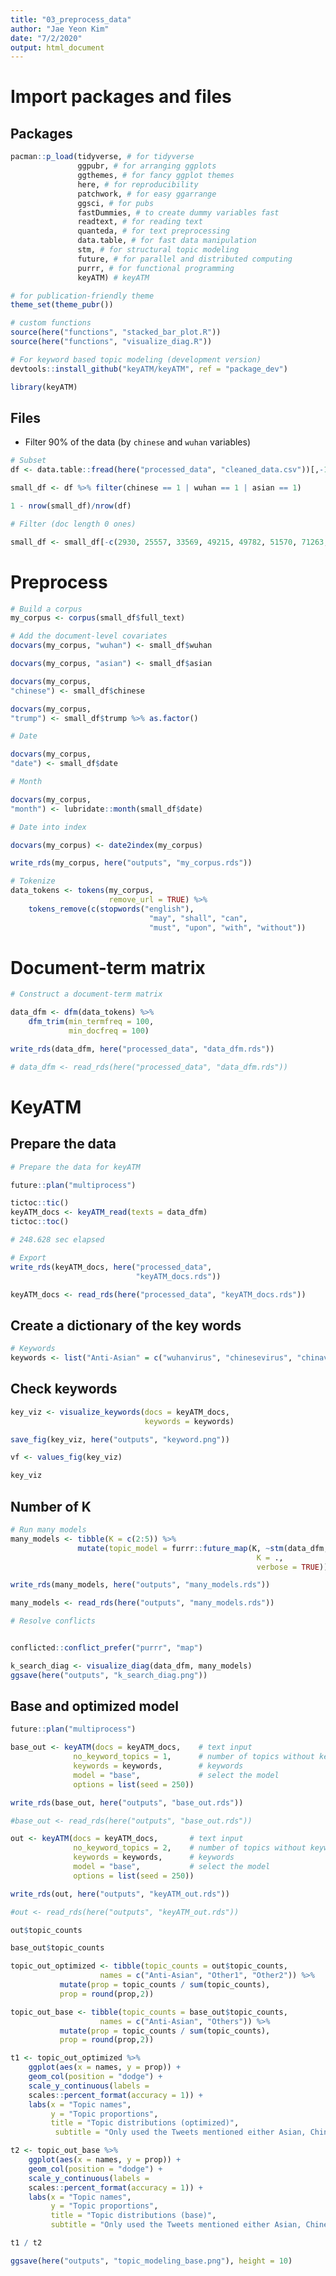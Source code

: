 ```yaml
---
title: "03_preprocess_data"
author: "Jae Yeon Kim"
date: "7/2/2020"
output: html_document
---
```


# Import packages and files 

## Packages

```r

pacman::p_load(tidyverse, # for tidyverse 
               ggpubr, # for arranging ggplots   
               ggthemes, # for fancy ggplot themes
               here, # for reproducibility 
               patchwork, # for easy ggarrange
               ggsci, # for pubs 
               fastDummies, # to create dummy variables fast
               readtext, # for reading text
               quanteda, # for text preprocessing 
               data.table, # for fast data manipulation
               stm, # for structural topic modeling
               future, # for parallel and distributed computing      
               purrr, # for functional programming 
               keyATM) # keyATM

# for publication-friendly theme 
theme_set(theme_pubr())

# custom functions
source(here("functions", "stacked_bar_plot.R"))
source(here("functions", "visualize_diag.R"))

# For keyword based topic modeling (development version)
devtools::install_github("keyATM/keyATM", ref = "package_dev")

library(keyATM)
```

## Files 

- Filter 90% of the data (by `chinese` and `wuhan` variables)

```r

# Subset 
df <- data.table::fread(here("processed_data", "cleaned_data.csv"))[,-1] 

small_df <- df %>% filter(chinese == 1 | wuhan == 1 | asian == 1)

1 - nrow(small_df)/nrow(df)

# Filter (doc length 0 ones)

small_df <- small_df[-c(2930, 25557, 33569, 49215, 49782, 51570, 71263, 89443, 102349, 110336, 120622, 121199, 122278, 122673, 125622, 133019),]
```

# Preprocess 

```r

# Build a corpus 
my_corpus <- corpus(small_df$full_text)

# Add the document-level covariates 
docvars(my_corpus, "wuhan") <- small_df$wuhan

docvars(my_corpus, "asian") <- small_df$asian

docvars(my_corpus, 
"chinese") <- small_df$chinese

docvars(my_corpus, 
"trump") <- small_df$trump %>% as.factor()

# Date 

docvars(my_corpus, 
"date") <- small_df$date

# Month 

docvars(my_corpus, 
"month") <- lubridate::month(small_df$date)

# Date into index 

docvars(my_corpus) <- date2index(my_corpus)

write_rds(my_corpus, here("outputs", "my_corpus.rds"))

```

```r
# Tokenize 
data_tokens <- tokens(my_corpus,
                      remove_url = TRUE) %>%
    tokens_remove(c(stopwords("english"),
                               "may", "shall", "can",
                               "must", "upon", "with", "without")) 

```

# Document-term matrix 

```r
# Construct a document-term matrix 

data_dfm <- dfm(data_tokens) %>%
    dfm_trim(min_termfreq = 100, 
             min_docfreq = 100)

```


```r
write_rds(data_dfm, here("processed_data", "data_dfm.rds"))

# data_dfm <- read_rds(here("processed_data", "data_dfm.rds"))
```

# KeyATM

## Prepare the data 

```r
# Prepare the data for keyATM

future::plan("multiprocess")

tictoc::tic()
keyATM_docs <- keyATM_read(texts = data_dfm)
tictoc::toc()

# 248.628 sec elapsed

```

```r

# Export 
write_rds(keyATM_docs, here("processed_data", 
                            "keyATM_docs.rds"))

keyATM_docs <- read_rds(here("processed_data", "keyATM_docs.rds"))

```
## Create a dictionary of the key words 

```r
# Keywords 
keywords <- list("Anti-Asian" = c("wuhanvirus", "chinesevirus", "chinavirus", "wuhancoronavirus", "wuhanpneumonia", "ccpvirus", "chinaliedpeopledied"))
```


## Check keywords 

```r
key_viz <- visualize_keywords(docs = keyATM_docs, 
                              keywords = keywords)

save_fig(key_viz, here("outputs", "keyword.png")) 

vf <- values_fig(key_viz) 

key_viz
```

## Number of K

```r
# Run many models 
many_models <- tibble(K = c(2:5)) %>%
               mutate(topic_model = furrr::future_map(K, ~stm(data_dfm, 
                                                       K = .,
                                                       verbose = TRUE)))

write_rds(many_models, here("outputs", "many_models.rds"))

many_models <- read_rds(here("outputs", "many_models.rds"))

# Resolve conflicts 


conflicted::conflict_prefer("purrr", "map")

k_search_diag <- visualize_diag(data_dfm, many_models)
ggsave(here("outputs", "k_search_diag.png"))
```

## Base and optimized model 

```r
future::plan("multiprocess")

base_out <- keyATM(docs = keyATM_docs,    # text input
              no_keyword_topics = 1,      # number of topics without keywords
              keywords = keywords,        # keywords
              model = "base",             # select the model
              options = list(seed = 250))

write_rds(base_out, here("outputs", "base_out.rds"))

#base_out <- read_rds(here("outputs", "base_out.rds"))

out <- keyATM(docs = keyATM_docs,       # text input
              no_keyword_topics = 2,    # number of topics without keywords
              keywords = keywords,      # keywords
              model = "base",           # select the model
              options = list(seed = 250))

write_rds(out, here("outputs", "keyATM_out.rds"))

#out <- read_rds(here("outputs", "keyATM_out.rds"))

out$topic_counts

base_out$topic_counts
```

```r
topic_out_optimized <- tibble(topic_counts = out$topic_counts,
                    names = c("Anti-Asian", "Other1", "Other2")) %>%  
           mutate(prop = topic_counts / sum(topic_counts),
           prop = round(prop,2))

topic_out_base <- tibble(topic_counts = base_out$topic_counts,
                    names = c("Anti-Asian", "Others")) %>%
           mutate(prop = topic_counts / sum(topic_counts),
           prop = round(prop,2))

t1 <- topic_out_optimized %>% 
    ggplot(aes(x = names, y = prop)) +
    geom_col(position = "dodge") +
    scale_y_continuous(labels =    
    scales::percent_format(accuracy = 1)) +
    labs(x = "Topic names", 
         y = "Topic proportions",          
         title = "Topic distributions (optimized)",
          subtitle = "Only used the Tweets mentioned either Asian, Chinese, or Wuhan related words") 

t2 <- topic_out_base %>% 
    ggplot(aes(x = names, y = prop)) +
    geom_col(position = "dodge") +
    scale_y_continuous(labels =    
    scales::percent_format(accuracy = 1)) +
    labs(x = "Topic names", 
         y = "Topic proportions", 
         title = "Topic distributions (base)",
         subtitle = "Only used the Tweets mentioned either Asian, Chinese, or Wuhan related words") 

t1 / t2 

ggsave(here("outputs", "topic_modeling_base.png"), height = 10)
    
```